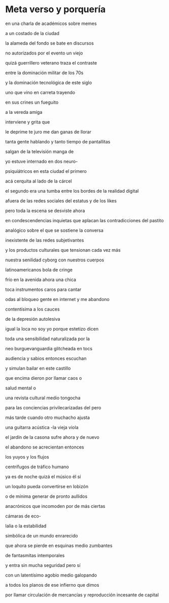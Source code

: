 # Meta verso y porquería

en una charla de académicos sobre memes

a un costado de la ciudad

la alameda del fondo se bate en discursos

no autorizados por el evento un viejo


quizá guerrillero veterano traza el contraste

entre la dominación militar de los 70s

y la dominación tecnológica de este siglo


uno que vino en carreta trayendo 

en sus crines un fueguito 

a la vereda amiga


interviene y grita que 

le deprime te juro me dan ganas de llorar

tanta gente hablando y tanto tiempo de pantallitas

salgan de la televisión manga de


yo estuve internado en dos neuro-

psiquiátricos en esta ciudad el primero

acá cerquita al lado de la cárcel

el segundo era una tumba entre los bordes de la realidad digital 

afuera de las redes sociales del estatus y de los likes


pero toda la escena se desviste ahora

en condescendencias inquietas que aplacan las contradicciones del pastito 

analógico sobre el que se sostiene la conversa


inexistente de las redes subjetivantes

y los productos culturales que tensionan cada vez más


nuestra senilidad cyborg con nuestros cuerpos

latinoamericanos bola de cringe


frío en la avenida ahora una chica


toca instrumentos caros para cantar

odas al bloqueo gente en internet y me abandono

contentísima a los cauces 

de la depresión autolesiva


igual la loca no soy yo porque estetizo dicen

toda una sensibilidad naturalizada por la

neo burguevanguardia glitcheada en tocs


audiencia y sabios entonces escuchan

y simulan bailar en este castillo


que encima dieron por llamar caos o

salud mental o

una revista cultural medio tongocha


para las conciencias privilecarizadas del pero

más tarde cuando otro muchacho ajusta


una guitarra acústica -la vieja viola


el jardín de la casona sufre ahora y de nuevo

el abandono se acrecientan entonces

los yuyos y los flujos 


centrífugos de tráfico humano

ya es de noche quizá el músico él sí


un loquito pueda convertirse en lobizón


o de mínima generar de pronto aullidos

anacrónicos que incomoden por de más ciertas

cámaras de eco-

lalia o la estabilidad 


simbólica de un mundo enrarecido

que ahora se pierde en esquinas medio zumbantes

de fantasmitas intemporales


y entra sin mucha seguridad pero sí

con un latentísimo agobio medio galopando


a todos los planos de ese infierno que dimos

por llamar circulación de mercancías y reproducción incesante de capital
